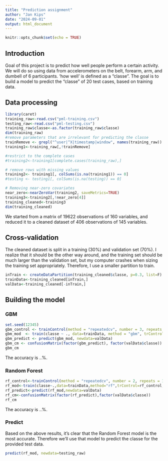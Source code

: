 ```yaml
---
title: "Prediction assignment"
author: "Jan Kips"
date: "2024-09-01"
output: html_document
---
```


```r
knitr::opts_chunk$set(echo = TRUE)
```

## Introduction
Goal of this project is to predict how well people perform a certain activity.
We will do so using data from accelerometers on the belt, forearm, arm, and dumbell of 6 participants.
'how well' is defined as a "classe". The goal is to build a model to predict the "classe" of 20 test cases, based on training data.

## Data processing

```r
library(caret)
training_raw<-read.csv("pml-training.csv")
testing_raw<-read.csv("pml-testing.csv")
training_raw$classe<-as.factor(training_raw$classe)
dim(training_raw)
#remove parameters that are irrelevant for predicting the classe
trainRemove <- grepl("^user|^X|timestamp|window", names(training_raw))
training1<-training_raw[,!trainRemove]

#restrict to the complete cases
#training2<-training1[complete.cases(training_raw),]

# remove rows with missing values
training2<- training1[, colSums(is.na(training1)) == 0]
#testing <- testing1[, colSums(is.na(testing)) == 0]

# Removing near-zero covariates
near_zero<-nearZeroVar(training2, saveMetrics=TRUE)
training3<-training2[,!near_zero[4]]
training_cleaned<-training3
dim(training_cleaned)
```
We started from a matrix of 19622 observations of 160 variables, and reduced it to a cleaned dataset of 406 observations of 145 variables.

## Cross-validation
The cleaned dataset is split in a training (30%) and validation set (70%).
I realize that it should be the other way around, and the training set should be much larger than the validation set, but my computer crashes when sizing the training set appropriately. Therefore, I use a smaller partition to train.
```r
inTrain <- createDataPartition(training_cleaned$classe, p=0.3, list=F)
trainData<-training_cleaned[inTrain,]
valData<-training_cleaned[-inTrain,]
```

## Building the model
### GBM
```r

set.seed(12345)
gbm_control <- trainControl(method = "repeatedcv", number = 3, repeats = 1)
gbm_mod  <- train(classe ~ ., data=trainData, method = "gbm", trControl = gbm_control, verbose = FALSE)
gbm_predict <- predict(gbm_mod, newdata=valData)
gbm_cm <- confusionMatrix(factor(gbm_predict), factor(valData$classe))
gbm_cm
```
The accuracy is ..%.

### Random Forest
```r
rf_control<-trainControl(method = "repeatedcv", number = 2, repeats = 1)
rf_mod<-train(classe~.,data=trainData,method="rf",trControl=rf_control,allowParallel = TRUE)
rf_predict<-predict(rf_mod,newdata=valData)
rf_cm<-confusionMatrix(factor(rf_predict),factor(valData$classe))
rf_cm
```
The accuracy is ..%.


### Predict
Based on the above results, it's clear that the Random Forest model is the most accurate. Therefore we'll use that model to predict the classe for the provided test data.
```r
predict(rf_mod, newdata=testing_raw)
```